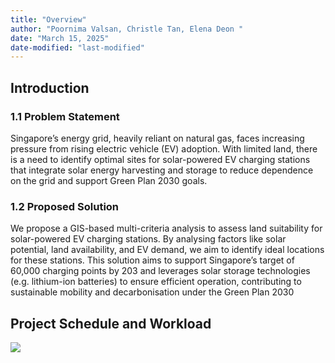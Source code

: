 ```yaml
---
title: "Overview"
author: "Poornima Valsan, Christle Tan, Elena Deon "
date: "March 15, 2025"
date-modified: "last-modified"
---
```


## Introduction

### 1.1 Problem Statement

Singapore's energy grid, heavily reliant on natural gas, faces increasing pressure from rising electric vehicle (EV) adoption. With limited land, there is a need to identify optimal sites for solar-powered EV charging stations that integrate solar energy harvesting and storage to reduce dependence on the grid and support Green Plan 2030 goals.

### 1.2 Proposed Solution

We propose a GIS-based multi-criteria analysis to assess land suitability for solar-powered EV charging stations. By analysing factors like solar potential, land availability, and EV demand, we aim to identify ideal locations for these stations. This solution aims to support Singapore's target of 60,000 charging points by 203 and leverages solar storage technologies (e.g. lithium-ion batteries) to ensure efficient operation, contributing to sustainable mobility and decarbonisation under the Green Plan 2030

## Project Schedule and Workload

![](images/clipboard-1504980887.png)
